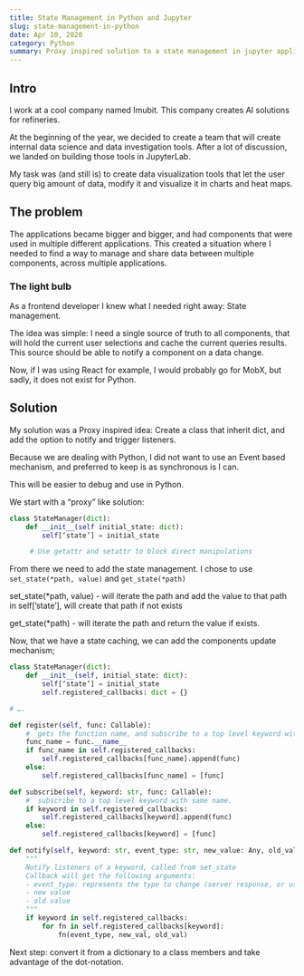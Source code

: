 ```yaml
---
title: State Management in Python and Jupyter
slug: state-management-in-python
date: Apr 10, 2020
category: Python
summary: Proxy inspired solution to a state management in jupyter applications
---
```


## Intro

I work at a cool company named Imubit.
This company creates AI solutions for refineries.

At the beginning of the year, we decided to create a team that will create internal data science and data investigation tools.
After a lot of discussion, we landed on building those tools in JupyterLab.

My task was (and still is) to create data visualization tools that let the user query big amount of data, modify it and visualize it in charts and heat maps.

## The problem

The applications became bigger and bigger, and had components that were used in multiple different applications.
This created a situation where I needed to find a way to manage and share data between multiple components, across multiple applications.

### The light bulb

As a frontend developer I knew what I needed right away: State management.

The idea was simple:
I need a single source of truth to all components, that will hold the current user selections and cache the current queries results.
This source should be able to notify a component on a data change.

Now, if I was using React for example, I would probably go for MobX, but sadly, it does not exist for Python.

## Solution

My solution was a Proxy inspired idea:
Create a class that inherit dict, and add the option to notify and trigger listeners.

Because we are dealing with Python, I did not want to use an Event based mechanism, and preferred to keep is as synchronous is I can.

This will be easier to debug and use in Python.

We start with a “proxy” like solution:

```python
class StateManager(dict): 
	def __init__(self initial_state: dict):
		self[‘state’] = initial_state

	 # Use getattr and setattr to block direct manipulations
```

From there we need to add the state management.
I chose to use `set_state(*path, value)` and `get_state(*path)`

set_state(\*path, value) - will iterate the path and add the value to that path in self[’state’], will create that path if not exists

get_state(\*path) - will iterate the path and return the value if exists.

Now, that we have a state caching, we can add the components update mechanism;

```python
class StateManager(dict):
	def __init__(self, initial_state: dict):
		self[‘state’] = initial_state
		self.registered_callbacks: dict = {}

# ….
```

```python
def register(self, func: Callable):
	#  gets the function name, and subscribe to a top level keyword with that name.
	func_name = func.__name__
	if func_name in self.registered_callbacks:
		self.registered_callbacks[func_name].append(func)
	else:
		self.registered_callbacks[func_name] = [func]
```

```python
def subscribe(self, keyword: str, func: Callable):
	#  subscribe to a top level keyword with same name.
	if keyword in self.registered_callbacks:
		self.registered_callbacks[keyword].append(func)
	else:
		self.registered_callbacks[keyword] = [func]
```

```python
def notify(self, keyword: str, event_type: str, new_value: Any, old_value: Any):
	"""
	Notify listeners of a keyword, called from set_state
	Callback will get the following arguments:
	- event_type: represents the type to change (server response, or user selection)
	- new value
	- old value
	"""
	if keyword in self.registered_callbacks:
		for fn in self.registered_callbacks[keyword]:
			fn(event_type, new_val, old_val)
```

Next step: convert it from a dictionary to a class members and take advantage of the dot-notation.

